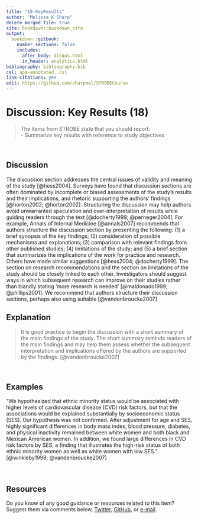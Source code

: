 ---
title: "18-KeyResults"
author: "Melissa K Sharp"
delete_merged_file: true
site: bookdown::bookdown_site
output:
  bookdown::gitbook:
    number_sections: false 
    includes: 
      after_body: disqus.html
      in_header: analytics.html 
bibliography: bibliography.bib
csl: apa-annotated..csl
link-citations: yes
edit: https://github.com/sharpmel/STROBECourse
---

# Discussion: Key Results (18)  
> The items from STROBE state that you should report:  
-	Summarize key results with reference to study objectives  

</br> 

## Discussion  
The discussion section addresses the central issues of validity and meaning of the study [@hess2004]. Surveys have found that discussion sections are often dominated by incomplete or biased assessments of the study's results and their implications, and rhetoric supporting the authors' findings [@horton2002; @horton2002]. Structuring the discussion may help authors avoid unwarranted speculation and over-interpretation of results while guiding readers through the text [@docherty1999; @perneger2004]. For example, Annals of Internal Medicine [@annals2007] recommends that authors structure the discussion section by presenting the following: (1) a brief synopsis of the key findings; (2) consideration of possible mechanisms and explanations; (3) comparison with relevant findings from other published studies; (4) limitations of the study; and (5) a brief section that summarizes the implications of the work for practice and research. Others have made similar suggestions [@hess2004; @docherty1999]. The section on research recommendations and the section on limitations of the study should be closely linked to each other. Investigators should suggest ways in which subsequent research can improve on their studies rather than blandly stating ‘more research is needed' [@maldonado1999; @phillips2001]. We recommend that authors structure their discussion sections, perhaps also using suitable [@vandenbroucke2007]
</br> 

## Explanation  
> It is good practice to begin the discussion with a short summary of the main findings of the study. The short summary reminds readers of the main findings and may help them assess whether the subsequent interpretation and implications offered by the authors are supported by the findings. [@vandenbroucke2007]  

</br>  

## Examples  
“We hypothesized that ethnic minority status would be associated with higher levels of cardiovascular disease (CVD) risk factors, but that the associations would be explained substantially by socioeconomic status (SES). Our hypothesis was not confirmed. After adjustment for age and SES, highly significant differences in body mass index, blood pressure, diabetes, and physical inactivity remained between white women and both black and Mexican American women. In addition, we found large differences in CVD risk factors by SES, a finding that illustrates the high-risk status of both ethnic minority women as well as white women with low SES.” [@winkleby1998; @vandenbroucke2007]  
</br></br>

## Resources  
Do you know of any good guidance or resources related to this item? Suggest them via comments below, [Twitter](https://twitter.com/sharpmelk), [GitHub](https://github.com/sharpmel/STROBECourse), or [e-mail](mailto:melissaksharp@gmail.com).
</br> 